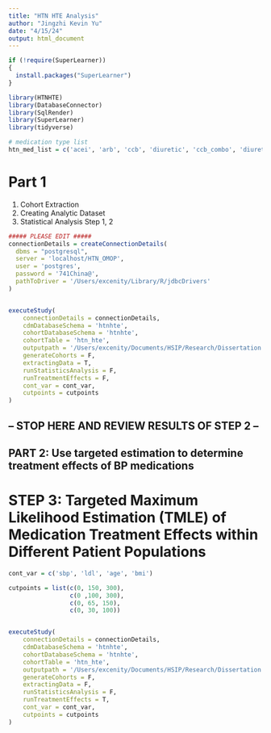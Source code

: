 ```yaml
---
title: "HTN HTE Analysis"
author: "Jingzhi Kevin Yu"
date: "4/15/24"
output: html_document
---
```


```r
if (!require(SuperLearner))
{
  install.packages("SuperLearner")
}

library(HTNHTE)
library(DatabaseConnector)
library(SqlRender)
library(SuperLearner)
library(tidyverse)

# medication type list
htn_med_list = c('acei', 'arb', 'ccb', 'diuretic', 'ccb_combo', 'diuretic_combo')
```

# Part 1
1. Cohort Extraction
2. Creating Analytic Dataset
3. Statistical Analysis Step 1, 2 

```r
##### PLEASE EDIT ##### 
connectionDetails = createConnectionDetails(
  dbms = "postgresql",
  server = 'localhost/HTN_OMOP',
  user = 'postgres',
  password = '741China@',
  pathToDriver = '/Users/excenity/Library/R/jdbcDrivers'
)


executeStudy(
    connectionDetails = connectionDetails,
    cdmDatabaseSchema = 'htnhte',
    cohortDatabaseSchema = 'htnhte',
    cohortTable = 'htn_hte',
    outputpath = '/Users/excenity/Documents/HSIP/Research/Dissertation Project/Results/results_081824',
    generateCohorts = F,
    extractingData = T,
    runStatisticsAnalysis = F,
    runTreatmentEffects = F,
    cont_var = cont_var,
    cutpoints = cutpoints
)
```


## -- STOP HERE AND REVIEW RESULTS OF STEP 2 -- ## 

## PART 2: Use targeted estimation to determine treatment effects of BP medications

# STEP 3: Targeted Maximum Likelihood Estimation (TMLE) of Medication Treatment Effects within Different Patient Populations
```r
cont_var = c('sbp', 'ldl', 'age', 'bmi')

cutpoints = list(c(0, 150, 300),
                 c(0 ,100, 300),
                 c(0, 65, 150),
                 c(0, 30, 100))


executeStudy(
    connectionDetails = connectionDetails,
    cdmDatabaseSchema = 'htnhte',
    cohortDatabaseSchema = 'htnhte',
    cohortTable = 'htn_hte',
    outputpath = '/Users/excenity/Documents/HSIP/Research/Dissertation Project/Results/results_081824',
    generateCohorts = F,
    extractingData = F,
    runStatisticsAnalysis = F,
    runTreatmentEffects = T,
    cont_var = cont_var,
    cutpoints = cutpoints
)
```
